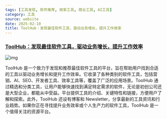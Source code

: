 ```yaml
---
tags: [工具发现, 软件推荐, 效率工具, 商业工具, AI工具]
category: 工具
source: website
date: 2025-02-10
title: ToolHub：发现最佳软件工具，驱动业务增长，提升工作效率
---
```


### [ToolHub：发现最佳软件工具，驱动业务增长，提升工作效率](https://toolhub.me/)

![img](https://img.mengpeng.tech/i/2025/02/10/67a9d4676f4fe.webp)

ToolHub 是一个致力于发现和推荐最佳软件工具的平台，旨在帮助用户找到合适的工具以驱动业务增长和提升工作效率。它收录了各种类别的软件工具，包括营销、AI、SEO、开发者工具、效率工具等，覆盖了广泛的应用场景。ToolHub 通过精选和分类工具，让用户能够快速找到满足特定需求的软件，无论是初创公司还是大型企业，都能从中受益。平台提供工具的介绍、关键特性和链接，方便用户了解和探索。此外，ToolHub 还设有博客和 Newsletter，分享最新的工具资讯和行业趋势。如果你正在寻找提升业务效率或个人生产力的软件工具，ToolHub 是一个值得关注的资源平台。
